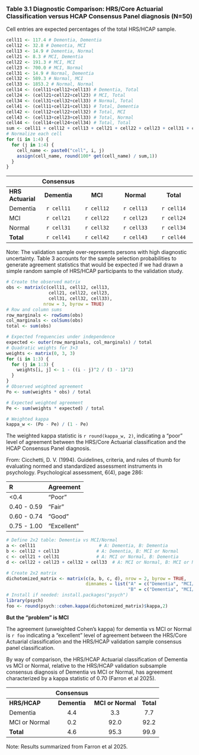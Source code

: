 <!-- MS_Tab_Fig_Apndx-050-Table-3.qmd -->
<!-- Rich Jones --> 
<!-- 2025-07-22 -->

<!-- This will insert a page break -->

```{=openxml}
<w:p><w:r><w:br w:type="page"/></w:r></w:p>
```

### Table 3.1 Diagnostic Comparison: HRS/Core Actuarial Classification versus HCAP Consensus Panel diagnosis (N=50)
Cell entries are expected percentages of the total HRS/HCAP sample.

```r
cell11 <- 117.4 # Dementia, Dementia
cell12 <- 32.8 # Dementia, MCI
cell13 <- 14.9 # Dementia, Normal
cell21 <- 8.3 # MCI, Dementia
cell22 <- 191.3 # MCI, MCI 
cell23 <- 700.0 # MCI, Normal
cell31 <- 14.9 # Normal, Dementia
cell32 <- 589.3 # Normal, MCI 
cell33 <- 1853.2 # Normal, Normal 
cell14 <- (cell11+cell12+cell13) # Dementia, Total
cell24 <- (cell21+cell22+cell23) # MCI, Total
cell34 <- (cell31+cell32+cell33) # Normal, Total
cell41 <- (cell11+cell21+cell31) # Total, Dementia
cell42 <- (cell12+cell22+cell32) # Total, MCI
cell43 <- (cell13+cell23+cell33) # Total, Normal
cell44 <- (cell14+cell24+cell34) # Total, Total
sum <- cell11 + cell12 + cell13 + cell21 + cell22 + cell23 + cell31 + cell32 + cell33
# Normalize each cell
for (i in 1:4) {
  for (j in 1:4) {
    cell_name <- paste0("cell", i, j)
    assign(cell_name, round(100* get(cell_name) / sum,1))
  }
}
```


|          | **Consensus** |              |              |              |  
|:---------|:------------:|:------------:|:------------:|:------------:|
|**HRS Actuarial**  |**Dementia**  |  **MCI**     | **Normal**   | **Total**    |
|Dementia  | `r cell11`   | `r cell12`   | `r cell13`   | `r cell14`   |
|MCI       | `r cell21`   | `r cell22`   | `r cell23`   | `r cell24`   |
|Normal    | `r cell31`   | `r cell32`   | `r cell33`   | `r cell34`   |
|**Total** | `r cell41`   | `r cell42`   | `r cell43`   | `r cell44`   |

::: {custom-style="Footnote text"}
Note: The validation sample over-represents persons with high diagnostic uncertainty. Table 3 accounts for the sample selection probabilities to generate agreement statistics that would be expected if we had drawn a simple random sample of HRS/HCAP participants to the validation study. 
:::


```r
# Create the observed matrix
obs <- matrix(c(cell11, cell12, cell13,
                cell21, cell22, cell23,
                cell31, cell32, cell33),
              nrow = 3, byrow = TRUE) 
# Row and column sums
row_marginals <- rowSums(obs)
col_marginals <- colSums(obs)
total <- sum(obs)

# Expected frequencies under independence
expected <- outer(row_marginals, col_marginals) / total
# Quadratic weights for 3×3
weights <- matrix(0, 3, 3)
for (i in 1:3) {
  for (j in 1:3) {
    weights[i, j] <- 1 - ((i - j)^2 / (3 - 1)^2)
  }
}
# Observed weighted agreement
Po <- sum(weights * obs) / total

# Expected weighted agreement
Pe <- sum(weights * expected) / total

# Weighted kappa
kappa_w <- (Po - Pe) / (1 - Pe)
``` 

The weighted kappa statistic is `r round(kappa_w, 2)`, indicating a "poor" level of agreement between the HRS/Core Actuarial classification and the HCAP Consensus Panel diagnosis. 


From: Cicchetti, D. V. (1994). Guidelines, criteria, and rules of thumb for evaluating normed and standardized assessment instruments in psychology. Psychological assessment, 6(4), page 286: 

| R | Agreement |
|:---|:---------|
|<0.4| "Poor"|
|0.40 - 0.59|"Fair"|
|0.60 - 0.74|"Good"|
|0.75 - 1.00|"Excellent"|



<!-- Dementia vs MCI vs Normal -->
```r
# Define 2x2 table: Dementia vs MCI/Normal
a <- cell11                        # A: Dementia, B: Dementia
b <- cell12 + cell13              # A: Dementia, B: MCI or Normal
c <- cell21 + cell31              # A: MCI or Normal, B: Dementia
d <- cell22 + cell23 + cell32 + cell33  # A: MCI or Normal, B: MCI or Normal

# Create 2x2 matrix
dichotomized_matrix <- matrix(c(a, b, c, d), nrow = 2, byrow = TRUE,
                              dimnames = list("A" = c("Dementia", "MCI/Normal"),
                                              "B" = c("Dementia", "MCI/Normal")))
# Install if needed: install.packages("psych")
library(psych)
foo <- round(psych::cohen.kappa(dichotomized_matrix)$kappa,2)
``` 

**But the "problem" is MCI** 

The agreement (unweighted Cohen's kappa) for dementia vs MCI or Normal is `r foo` indicating a "excellent" level of agreement between the HRS/Core Actuarial classification and the HRS/HCAP validation sample consensus panel classification.

By way of comparison, the HRS/HCAP Actuarial classification of Dementia vs MCI or Normal, relative to the HRS/HCAP validation subsample consensus diagnosis of Dementia vs MCI or Normal, has agreement characterized by a kappa statistic of 0.70 (Farron et al 2025). 

|              | **Consensus** |                   |              |  
|:-------------|:------------:|:------------------:|:------------:|
|**HRS/HCAP**  |**Dementia**  |  **MCI or Normal** | **Total**    |
|Dementia      | 4.4          | 3.3                | 7.7          |
|MCI or Normal | 0.2          | 92.0               | 92.2         |
|**Total**     | 4.6          | 95.3               | 99.9         |

::: {custom-style="Footnote text"}
Note: Results summarized from Farron et al 2025.
:::


